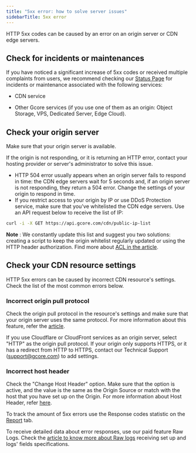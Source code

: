 ---
title: "5xx error: how to solve server issues"
sidebarTitle: 5xx error
---

HTTP 5xx codes can be caused by an error on an origin server or CDN edge servers.

## Check for incidents or maintenances

If you have noticed a significant increase of 5xx codes or received multiple complaints from users, we recommend checking our [Status Page](https://status.gcore.com) for incidents or maintenance associated with the following services: 

  * CDN service

  * Other Gcore services (if you use one of them as an origin: Object Storage, VPS, Dedicated Server, Edge Cloud).




## Check your origin server

Make sure that your origin server is available.

If the origin is not responding, or it is returning an HTTP error, contact your hosting provider or server's administrator to solve this issue. 

  * HTTP 504 error usually appears when an origin server fails to respond in time: the CDN edge servers wait for 5 seconds and, if an origin server is not responding, they return a 504 error. Change the settings of your origin to respond in time. 
  * If you restrict access to your origin by IP or use DDoS Protection service, make sure that you've whitelisted the CDN edge servers. Use an API request below to receive the list of IP:

```sh
curl -i -X GET https://api.gcore.com/cdn/public-ip-list
```

**Note** : We constantly update this list and suggest you two solutions: creating a script to keep the origin whitelist regularly updated or using the HTTP header authorization. Find more about [ACL in the article](/cdn/getting-started/configure-an-origin/add-cdn-servers-to-the-origin-acl-whitelist). 

## Check your CDN resource settings

HTTP 5xx errors can be caused by incorrect CDN resource's settings. Check the list of the most common errors below.

### Incorrect origin pull protocol

Check the origin pull protocol in the resource's settings and make sure that your origin server uses the same protocol. For more information about this feature, refer the [article](/cdn/cdn-resource-options/general/specify-an-origin-and-the-origin-pull-protocol).

If you use Cloudflare or CloudFront services as an origin server, select "HTTP" as the origin pull protocol. If your origin only supports HTTPS, or it has a redirect from HTTP to HTTPS, contact our Technical Support ([support@gcore.com](mailto:support@gcore.com)) to add settings. 

### Incorrect host header

Check the "Change Host Header" option. Make sure that the option is active, and the value is the same as the Origin Source or match with the host that you have set up on the Origin. For more information about Host Header, refer [here](/cdn/cdn-resource-options/http-headers/configure-and-check-the-host-header). 

To track the amount of 5xx errors use the Response codes statistic on the [Report](/cdn/view-statistics-of-a-cdn-resource) tab. 

To receive detailed data about error responses, use our paid feature Raw Logs. Check the [article to know more about Raw logs](/cdn/logs/raw-logs-export-cdn-resource-logs-to-your-storage) receiving set up and logs' fields specifications.